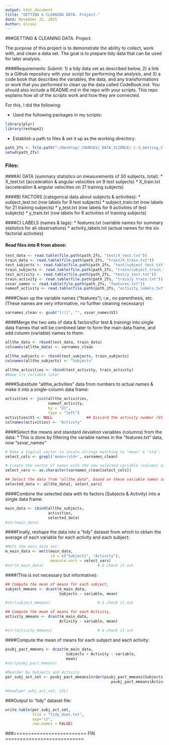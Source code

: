 ```yaml
---
output: html_document
title: "GETTING & CLEANING DATA. Project."
date: November 22, 2015
Author: elcovi
---
```


###GETTING & CLEANING DATA. Project.

The purpose of this project is to demonstrate the ability to collect, work with, and clean a data set. The goal is to prepare tidy data that can be used for later analysis. 

####Requirements: 
Submit: 1) a tidy data set as described below, 2) a link to a Github repository with your script for performing the analysis, and 3) a code book that describes the variables, the data, and any transformations or work that you performed to clean up the data called CodeBook.md. You should also include a README.md in the repo with your scripts. This repo explains how all of the scripts work and how they are connected.

For this, I did the following:

* Used the following packages in my scripts:

```r
library(plyr)           
library(reshape2)       
```

* Establish a path to files & set it up as the working directory:

```r
path_2fs <- file.path("~/Desktop/_COURSES/_DATA_SCIENCE/_C-3_Getting_Cleaning_Data/Project/UCI HAR Dataset/")
setwd(path_2fs)
```

### Files:

####A) DATA (summary statistics on measurements of 30 subjects, total):
        * X_test.txt (acceleration & angular velocities on 9 test subjects)
        * X_train.txt (acceleration & angular velocities on 21 training subjects)

####B) FACTORS (categorical data about subjects & activities):
        * subject_test.txt (row labels for 9 test subjects)
        * subject_train.txt (row labels for 21 training subjects)
        * y_test.txt (row labels for 6 activities of test subjects)
        * y_train.txt (row labels for 6 activities of training subjects)

####C) LABELS (names & tags):
        * features.txt (variable names for summary statistics for all observations)
        * activity_labels.txt (actual names for the six factorial activities)


#### Read files into R from above:

```r
test_data <- read.table(file.path(path_2fs, "test/X_test.txt"))
train_data <- read.table(file.path(path_2fs, "train/X_train.txt"))
test_subjects <- read.table(file.path(path_2fs, "test/subject_test.txt"))
train_subjects <- read.table(file.path(path_2fs, "train/subject_train.txt"))
test_activity <- read.table(file.path(path_2fs, "test/y_test.txt"))
train_activity <- read.table(file.path(path_2fs, "train/y_train.txt"))
ssvar_names <- read.table(file.path(path_2fs, "features.txt"))
nameof_activity <- read.table(file.path(path_2fs, "activity_labels.txt"))
```

####Clean up the variable names ("features"); i.e., no parenthesis, etc. (These names are very informative, no further cleaning necessary)
```r
varnames_clean <- gsub("[()]", "", ssvar_names$V2)
```


####Merge the two sets of data & factors(for test & training) into single data frames that will be combined later to form the main data frame, and add column (variable) names to them:
```r
allthe_data <- rbind(test_data, train_data)
colnames(allthe_data) <- varnames_clean

allthe_subjects <- rbind(test_subjects, train_subjects)
colnames(allthe_subjects) <- "Subjects"

allthe_activities <- rbind(test_activity, train_activity)  
#Name its variable later
```


####Substitute "allthe_activities" data from numbers to actual names & make it into a single-column data frame:
```r
activities <- join(allthe_activities, 
                   nameof_activity, 
                   by = "V1", 
                   type = "left")
activities$V1 <- NULL               ## Discard the activity number (V1 column)
colnames(activities) <- "Activity"
```


####Select the means and standard deviation variables (columns) from the data:
* This is done by filtering the variable names in the "features.txt" data, now "ssvar_names"

```r
# Make a logical vector to locate strings matching to "mean" & "std":
select_cols <- grepl('mean+|std+', varnames_clean)

# Create the vector of names with the new selected variable (column) names:
select_vars <- as.character(varnames_clean[select_cols])

## Select the data from "allthe_data", based on these variable names selected:
selected_data <- allthe_data[, select_vars]
```

####Combine the selected data with its factors (Subjects & Activity) into a single data frame:

```r
main_data <- cbind(allthe_subjects, 
                   activities, 
                   selected_data)
#str(main_data)
```


####Finally, reshape the data into a "tidy" dataset from which to obtain the average of each variable for each activity and each subject:

```r
#Melt the main_data set:
m_main_data <- melt(main_data, 
                    id = c("Subjects", "Activity"), 
                    measure.vars = select_vars)
#str(m_main_data)                        # & check it out
```


####(This is not necessary but informative):

```r
## Compute the mean of means for each subject,
subject_mmeans <- dcast(m_main_data, 
                        Subjects ~ variable, mean)

#str(subject_mmeans)                     # & check it out

## Compute the mean of means for each Activity,
activity_mmeans <- dcast(m_main_data, 
                        Activity ~ variable, mean)

#str(activity_mmeans)                    # & check it out
```

####Compute the mean of means for each subject and each activity:

```r
psubj_pact_mmeans <- dcast(m_main_data, 
                           Subjects + Activity ~ variable, 
                           mean)
#str(psubj_pact_mmeans)

#Reorder by Subjects and Activity
per_subj_act_set <- psubj_pact_mmeans[order(psubj_pact_mmeans$Subjects, 
                                               psubj_pact_mmeans$Activity),]

#head(per_subj_act_set, 12L)
```

###Output to "tidy" dataset file:

```r

write.table(per_subj_act_set, 
            file = "tidy_dset.txt",
            sep="\t",
            row.names = FALSE)
```
###========================= FIN ===========================






























